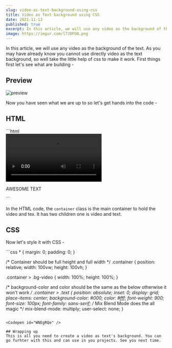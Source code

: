 ```yaml
---
slug: video-as-text-background-using-css
title: Video as Text background using CSS
date: 2021-11-13
published: true
excerpt: In this article, we will use any video as the background of the text. As you may have already know you cannot use directly video as the text background.
image: https://imgur.com/l7J0FOA.png
---
```


In this article, we will use any video as the background of the text. As you may have already know you cannot use directly video as the text background, so well take the little help of css to make it work. First things first let's see what are building -

## Preview
![preview](https://i.imgur.com/mp1uZmU.gif)

Now you have seen what we are up to so let's get hands into the code -

## HTML
<CodeTitle lang="html" title="index.html" />
```html
<div class="container">
  <video class="bg-video" autoplay loop>
    <source src="https://imgur.com/2cSaKIt.mp4" type="video/mp4" />
  </video>
  <p class="text">AWESOME TEXT</p>
</div>
```

In the HTML code, the `container` class is the main container to hold the video and tex. It has two children one is video and text.

## CSS
Now let's style it with CSS -

<CodeTitle lang="css" title="styles.css" />
```css
* {
  margin: 0;
  padding: 0;
}

/* Container should be full height and full width */
.container {
  position: relative;
  width: 100vw;
  height: 100vh;
}

.container > .bg-video {
  width: 100%;
  height: 100%;
}

/* background-color and color should be the same as the below otherwise it won't work */
.container > .text {
  position: absolute;
  inset: 0;
  display: grid;
  place-items: center;
  background-color: #000;
  color: #fff;
  font-weight: 900;
  font-size: 100px;
  font-family: sans-serif;
  /* Mix Blend Mode does the all magic */
  mix-blend-mode: multiply;
  user-select: none;
}
```

<Codepen id="WNEgRQe" />

## Wrapping up
This is all you need to create a video as text's background. You can go furhter with this and can use in you projects. See you next time.